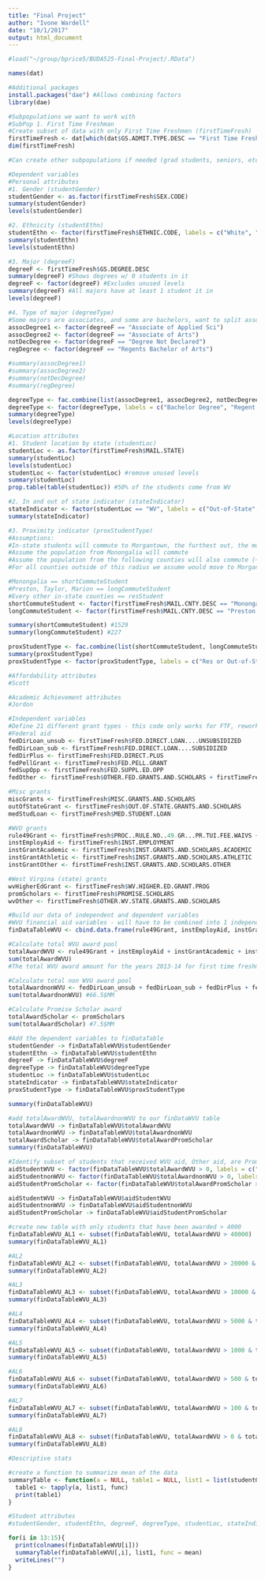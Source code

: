 ```yaml
---
title: "Final Project"
author: "Ivone Wardell"
date: "10/1/2017"
output: html_document
---
```


```r
#load("~/group/bprice5/BUDA525-Final-Project/.RData")

names(dat)

#Additional packages
install.packages("dae") #Allows combining factors
library(dae)

#Subpopulations we want to work with
#SubPop 1. First Time Freshman
#Create subset of data with only First Time Freshmen (firstTimeFresh)
firstTimeFresh <- dat[which(dat$GS.ADMIT.TYPE.DESC == "First Time Freshman"),]
dim(firstTimeFresh)

#Can create other subpopulations if needed (grad students, seniors, etc)

#Dependent variables
#Personal attributes
#1. Gender (studentGender)
studentGender <- as.factor(firstTimeFresh$SEX.CODE)
summary(studentGender)
levels(studentGender)

#2. Ethnicity (studentEthn)
studentEthn <- factor(firstTimeFresh$ETHNIC.CODE, labels = c("White", "Black", "Hispanic", "Asian", "Native", "Unknown"))
summary(studentEthn)
levels(studentEthn)

#3. Major (degreeF)
degreeF <- firstTimeFresh$GS.DEGREE.DESC
summary(degreeF) #Shows degrees w/ 0 students in it
degreeF <- factor(degreeF) #Excludes unused levels 
summary(degreeF) #All majors have at least 1 student it in
levels(degreeF)

#4. Type of major (degreeType)
#Some majors are associates, and some are bachelors, want to split assocDegree and bachelDegree and otherDegree
assocDegree1 <- factor(degreeF == "Associate of Applied Sci")
assocDegree2 <- factor(degreeF == "Associate of Arts")
notDecDegree <- factor(degreeF == "Degree Not Declared")
regDegree <- factor(degreeF == "Regents Bachelor of Arts")

#summary(assocDegree1)
#summary(assocDegree2)
#summary(notDecDegree)
#summary(regDegree)

degreeType <- fac.combine(list(assocDegree1, assocDegree2, notDecDegree, regDegree))
degreeType <- factor(degreeType, labels = c("Bachelor Degree", "Regent Degree", "Degree Not Declared", "Associate Arts", "Associate Applied Sci"))
summary(degreeType)
levels(degreeType)

#Location attributes
#1. Student location by state (studentLoc)
studentLoc <- as.factor(firstTimeFresh$MAIL.STATE)
summary(studentLoc)
levels(studentLoc)
studentLoc <- factor(studentLoc) #remove unused levels
summary(studentLoc)
prop.table(table(studentLoc)) #50% of the students come from WV 

#2. In and out of state indicator (stateIndicator)
stateIndicator <- factor(studentLoc == "WV", labels = c("Out-of-State", "In-State"))
summary(stateIndicator)

#3. Proximity indicator (proxStudentType)
#Assumptions:
#In-state students will commute to Morgantown, the furthest out, the more the student will require assistance, after a certain distance, it makes no sense to commute and we can assume the student will move to Morgantown. 
#Assume the population from Monongalia will commute
#Assume the population from the following counties will also commute (~1 hour) and should be eligible for additional assistance: Preston, Taylor, Marion
#For all counties outside of this radius we assume would move to Morgantown

#Monongalia == shortCommuteStudent
#Preston, Taylor, Marion == longCommuteStudent
#Every other in-state counties == resStudent
shortCommuteStudent <- factor(firstTimeFresh$MAIL.CNTY.DESC == "Monongalia, WV")
longCommuteStudent <- factor(firstTimeFresh$MAIL.CNTY.DESC == "Preston, WV" | firstTimeFresh$MAIL.CNTY.DESC == "Taylor, WV" | firstTimeFresh$MAIL.CNTY.DESC == "Marion, WV")

summary(shortCommuteStudent) #1529
summary(longCommuteStudent) #227

proxStudentType <- fac.combine(list(shortCommuteStudent, longCommuteStudent))
summary(proxStudentType)
proxStudentType <- factor(proxStudentType, labels = c("Res or Out-of-State", "Long Commute", "Short Commute"))

#Affordability attributes
#Scott

#Academic Achievement attributes
#Jordon

#Independent variables
#Define 21 different grant types - this code only works for FTF, rework the code later to be able to work with any subpopulation we want
#Federal aid 
fedDirLoan_unsub <- firstTimeFresh$FED.DIRECT.LOAN....UNSUBSIDIZED
fedDirLoan_sub <- firstTimeFresh$FED.DIRECT.LOAN....SUBSIDIZED
fedDirPlus <- firstTimeFresh$FED.DIRECT.PLUS
fedPellGrant <- firstTimeFresh$FED.PELL.GRANT
fedSupOpp <- firstTimeFresh$FED.SUPPL.ED.OPP
fedOther <- firstTimeFresh$OTHER.FED.GRANTS.AND.SCHOLARS + firstTimeFresh$OTHER.FED.LOANS

#Misc grants 
miscGrants <- firstTimeFresh$MISC.GRANTS.AND.SCHOLARS
outOfStateGrant <- firstTimeFresh$OUT.OF.STATE.GRANTS.AND.SCHOLARS
medStudLoan <- firstTimeFresh$MED.STUDENT.LOAN

#WVU grants
rule49Grant <- firstTimeFresh$PROC..RULE.NO..49.GR...PR.TUI.FEE.WAIVS + firstTimeFresh$PROC..RULE.NO..49.UG.TUI.FEE.WAIV.ACAD + firstTimeFresh$PROC..RULE.NO..49.UG.TUI.FEE.WAIV.ATHL + firstTimeFresh$PROC..RULE.NO..49.UG.TUI.FEE.WAIV.NEED...OTHER
instEmployAid <- firstTimeFresh$INST.EMPLOYMENT
instGrantAcademic <- firstTimeFresh$INST.GRANTS.AND.SCHOLARS.ACADEMIC
instGrantAthletic <- firstTimeFresh$INST.GRANTS.AND.SCHOLARS.ATHLETIC
instGrantOther <- firstTimeFresh$INST.GRANTS.AND.SCHOLARS.OTHER

#West Virgina (state) grants
wvHigherEdGrant <- firstTimeFresh$WV.HIGHER.ED.GRANT.PROG
promScholars <- firstTimeFresh$PROMISE.SCHOLARS
wvOther <- firstTimeFresh$OTHER.WV.STATE.GRANTS.AND.SCHOLARS

#Build our data of independent and dependent variables
#WVU financial aid variables - will have to be combined into 1 independent variable
finDataTableWVU <- cbind.data.frame(rule49Grant, instEmployAid, instGrantAcademic, instGrantAthletic, instGrantOther)

#Calculate total WVU award pool
totalAwardWVU <- rule49Grant + instEmployAid + instGrantAcademic + instGrantAthletic + instGrantOther
sum(totalAwardWVU)
#The total WVU award amount for the years 2013-14 for first time freshman is 18.5$MM

#Calculate total non WVU award pool
totalAwardnonWVU <- fedDirLoan_unsub + fedDirLoan_sub + fedDirPlus + fedPellGrant + fedSupOpp  + fedOther + miscGrants + outOfStateGrant + medStudLoan + wvHigherEdGrant + promScholars + wvOther
sum(totalAwardnonWVU) #66.5$MM

#Calculate Promise Scholar award
totalAwardScholar <- promScholars
sum(totalAwardScholar) #7.5$MM

#Add the dependent variables to finDataTable
studentGender -> finDataTableWVU$studentGender
studentEthn -> finDataTableWVU$studentEthn
degreeF -> finDataTableWVU$degreeF
degreeType -> finDataTableWVU$degreeType
studentLoc -> finDataTableWVU$studentLoc
stateIndicator -> finDataTableWVU$stateIndicator
proxStudentType -> finDataTableWVU$proxStudentType

summary(finDataTableWVU)

#add totalAwardWVU, totalAwardnonWVU to our finDataWVU table
totalAwardWVU -> finDataTableWVU$totalAwardWVU
totalAwardnonWVU -> finDataTableWVU$totalAwardnonWVU
totalAwardScholar -> finDataTableWVU$totalAwardPromScholar
summary(finDataTableWVU)

#Identify subset of students that received WVU aid, Other aid, are Promise students
aidStudentWVU <- factor(finDataTableWVU$totalAwardWVU > 0, labels = c("Did not received WVU aid", "Received WVU aid"))
aidStudentnonWVU <- factor(finDataTableWVU$totalAwardnonWVU > 0, labels = c("Did not received other aid", "Received other aid"))
aidStudentPromScholar <- factor(finDataTableWVU$totalAwardPromScholar > 0, labels = c("Is not Promise", "Is Promise"))

aidStudentWVU -> finDataTableWVU$aidStudentWVU
aidStudentnonWVU -> finDataTableWVU$aidStudentnonWVU
aidStudentPromScholar -> finDataTableWVU$aidStudentPromScholar

#create new table with only students that have been awarded > 4000
finDataTableWVU_AL1 <- subset(finDataTableWVU, totalAwardWVU > 40000)
summary(finDataTableWVU_AL1)

#AL2
finDataTableWVU_AL2 <- subset(finDataTableWVU, totalAwardWVU > 20000 & totalAwardWVU <= 40000)
summary(finDataTableWVU_AL2)

#AL3
finDataTableWVU_AL3 <- subset(finDataTableWVU, totalAwardWVU > 10000 & totalAwardWVU <= 20000)
summary(finDataTableWVU_AL3)

#AL4
finDataTableWVU_AL4 <- subset(finDataTableWVU, totalAwardWVU > 5000 & totalAwardWVU <= 10000)
summary(finDataTableWVU_AL4)

#AL5
finDataTableWVU_AL5 <- subset(finDataTableWVU, totalAwardWVU > 1000 & totalAwardWVU <= 5000)
summary(finDataTableWVU_AL5)

#AL6
finDataTableWVU_AL6 <- subset(finDataTableWVU, totalAwardWVU > 500 & totalAwardWVU <= 1000)
summary(finDataTableWVU_AL6)

#AL7  
finDataTableWVU_AL7 <- subset(finDataTableWVU, totalAwardWVU > 100 & totalAwardWVU <= 500)
summary(finDataTableWVU_AL7)

#AL8  
finDataTableWVU_AL8 <- subset(finDataTableWVU, totalAwardWVU > 0 & totalAwardWVU <= 100)
summary(finDataTableWVU_AL8)

#Descriptive stats

#create a function to summarize mean of the data
summaryTable <- function(a = NULL, table1 = NULL, list1 = list(studentGender), func = mean) {
  table1 <- tapply(a, list1, func)
  print(table1)
} 

#Student attributes
#studentGender, studentEthn, degreeF, degreeType, studentLoc, stateIndicator, proxStudentType

for(i in 13:15){
  print(colnames(finDataTableWVU[i]))
  summaryTable(finDataTableWVU[,i], list1, func = mean)
  writeLines("")
}



```
